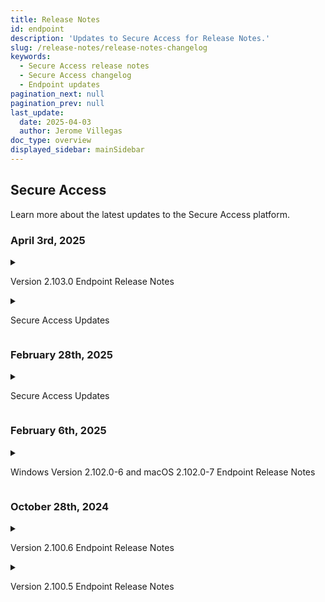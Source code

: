 ```yaml
---
title: Release Notes
id: endpoint
description: 'Updates to Secure Access for Release Notes.'
slug: /release-notes/release-notes-changelog
keywords:
  - Secure Access release notes
  - Secure Access changelog
  - Endpoint updates
pagination_next: null
pagination_prev: null
last_update:
  date: 2025-04-03
  author: Jerome Villegas
doc_type: overview
displayed_sidebar: mainSidebar
---
```


## Secure Access

Learn more about the latest updates to the Secure Access platform.

### April 3rd, 2025

<details>
<summary><p>Version 2.103.0 Endpoint Release Notes</p></summary>
## Credential enrollment for Secure Access
- We've launched functionality for the process of taking a trusted device with its passkey and extending the passkey to another device. End users enrolled in Beyond Identity can provision passkeys to their devices on their own. Learn more about credential enrollment in the guides below.
    - [Self Enrollment Guide for End Users]
    - [Credential Enrollment Policy Guide]

## Bug fixes

**Domain Connector**
- Fixed an issue where Domain Connector `2.102.6` would not start. 
- Changed default locations and settings to better align with Windows best practices.
    - Settings.ini file moved to `C:\ProgramData\BeyondIdentity\domain_connector.ini`
    - Default log folder moved to `C:\ProgramData\BeyondIdentity\logs\domainConnector`
    - The `multiDC` configuration value now defaults to `yes`
<br></br>
**macOS Authenticator**
- Fixed a minor issue where a long username would cause the Tenant name to be clipped on the user passkey.

</details>

<details>
<summary><p>Secure Access Updates</p></summary>
### What's new

- New event type: Fetch Data From Integration
  - We are now publishing a new debug capability for integrations that improves event transparency and accountability in the Beyond Identity Console.
  - The new event type, `FETCH_DATA_FROM_INTEGRATION`, provides information when an attempt to retrieve data from your integrations fails.
  - Beyond Identity will retry the connection to your integration approximately once per 15 minutes. Each time the attempt to fetch data from the integration fails, you will see the new event in your Activity log.
  - After the connection to the integration is restored, we will send one `FETCH_DATA_FROM_INTEGRATION` event with a Success outcome to confirm that the connection has been reestablished. Future successful data retrievals will not send more events.
  - You can filter these events from your view in the Activity log.
<br></br>

### Bug fixes

- Resolved an issue to allow the SCIM server to accept string values for boolean attributes, improving the experience while integrating SCIM with Microsoft Entra ID, which provisions the `active` attribute as a string instead of a boolean.
- Fixed the Datadog SIEM integration configuration screen not displaying a required API Key field input when attempting to add the instance without the value.
- Resolved an issue that happens when manually adding an Identity then deleting values in the Add identity pop up. That behavior returned a `400` error and also caused the remaining user information to persist when attempting to create another new identity.
- Fixed inaccurate data for the Integrations activity log of the event's date and time recorded when comparing date values from the table on the Log page to the Activity page.
- Revised the language in the Policy Rules section of OS Version configurations. The description now reflects that the OS version rule applies to the last five updates of the current version of the operating system instead of the last five updates of the major version. This means updates do not cross versions, so for example the `14.x` version is not within any updates of a `15.x` version.
- Resolved an iOS issue that created a duplicate prompt during biometric authentication on trusted devices.
- Fixed a bug with Policy involving rules with geolocation comparison for event attributes not matching to users within that geolocation during policy outcome simulation.
- Fixed an API issue when attempting to add an identity to a non-existent group displaying an internal error of `500` instead of a `404` Not Found.
- Improved initialization of the Swift SDK against multi-thread initialization and also fixed an issue during initialization related to an inability to prevent the passkey directory from being backed up. 

</details>

### February 28th, 2025

<details>
  <summary><p>Secure Access Updates</p></summary>
### Console
**v1.55**
- Added support for bulk email enrollment from the Identities page
  - This functionality is available on request. Contact your Beyond Identity support representative for more information.<br></br>
  ![Bulk enrollment](../images/bulk-enrollment.png)
<br></br>
**v1.56**
- Fixed a bug where Administrators and Users login to the Beyond Identity Console navigated users to the incorrect login screen if the `?tenant={TENANT_NAME}` query parameter was present in the URL
<br></br>
**v1.59**
- Added Groups as an optional attribute statement value source
  - When creating a new application with Generic SAML, the dropdown field for Beyond Identity Attribute Name now includes `Groups`. This functionality enables bulk assignment for Groups. Both the Beyond Identity Console and the API support this.<br></br>
  ![Attribute statements](../images/attribute-statements.png)

<br></br>
### Bug fixes

- Improved dashboard performance
- Fixed an API token error with the Okta | Beyond Identity integration which prevented `byndRegistered` custom attribute in Okta from being updated successfully upon end user enrollment in Beyond Identity
- Fixed an issue with SCIM-created Groups not being visible in the Application Assignment page
- Resolved an issue with policy attributes evaluating to undefined in the policy activity log
- Improved CrowdStrike policy evaluation accuracy for temporary API return errors that prevented successful user logins
- Fixed a bug with policy activity log displaying the incorrect status of CrowdStrike Device Found attribute

</details>

### February 6th, 2025

<details>
  <summary><p>Windows Version 2.102.0-6 and macOS 2.102.0-7 Endpoint Release Notes</p></summary>
  <p><ul>
  <h4>New</h4>
    <b>Platform Authenticator Proxy</b>
    <br></br>
    Beyond Identity is in the process of adding official proxy support to the Platform Authenticator on the macOS and Windows platforms. This is the first release to preview this functionality.
    <br></br>
    To minimize the chance of any change in behavior for existing users of Beyond Identity, this feature is not active by default. However, during the preview phase of this feature, the end user of the Platform Authenticator can enable this functionality.  The list below details what happens when this feature is enabled.
    <br></br>
    In a future release, this feature defaults to an enabled state.  We recommend any current users of Beyond Identity to turn on the feature with an administrator and to attempt an authentication as normal. With this feature enabled and authentication working as expected, no future change is required on your configuration.
    <br></br>
    View the <a href="/docs/end-user-guides/proxy-end-user">Proxy End User Guide</a> for more information.

  </ul></p>
</details>

### October 28th, 2024

<details>
  <summary><p>Version 2.100.6 Endpoint Release Notes</p></summary>
  <p><ul>
  <h4>Fixed</h4>
    <li>Windows - Additional functionality bugs resolved</li>
  </ul></p>
</details>

<details>
  <summary><p>Version 2.100.5 Endpoint Release Notes</p></summary>
  <p><ul>
  <h4>Fixed</h4>
    <li>macOS - Fixed MDM detection on iOS when enabling Safari extension</li>
    <li>General - Resolved functionality bugs</li>
  </ul></p>
</details>

